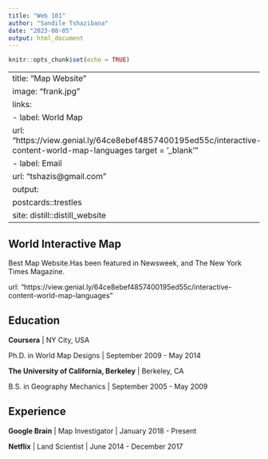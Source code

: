 ---
title: "Web 101"
author: "Sandile Tshazibana"
date: "2023-08-05"
output: html_document
---

```{r setup, include=FALSE}
knitr::opts_chunk$set(echo = TRUE)
```

---
title: "Map Website"
image: "frank.jpg"
links:
  - label: World Map
    url: "https://view.genial.ly/64ce8ebef4857400195ed55c/interactive-content-world-map-languages target = '_blank'"
  - label: Email
    url: "tshazis@gmail.com"
output:
  postcards::trestles
site: distill::distill_website  
---
 
## World Interactive Map

Best Map Website.Has been featured in Newsweek, and The New York 
Times Magazine.

url: "https://view.genial.ly/64ce8ebef4857400195ed55c/interactive-content-world-map-languages"

## Education

**Coursera** | NY City, USA

Ph.D. in World Map Designs | September 2009 - May 2014

**The University of California, Berkeley** | Berkeley, CA

B.S. in Geography Mechanics | September 2005 - May 2009

## Experience

**Google Brain** | Map Investigator | January 2018 - Present

**Netflix** | Land Scientist | June 2014 - December 2017